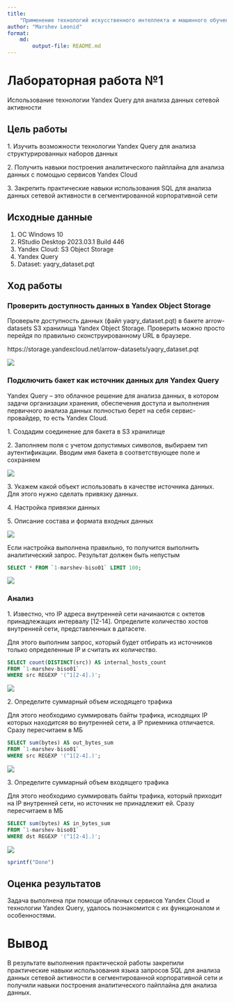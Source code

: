 ```yaml
---
title: 
    "Применение технологий искусственного интеллекта и машинного обучения для поиска угроз информационной безопасности"
author: "Marshev Leonid"
format: 
    md:
        output-file: README.md
---
```


# Лабораторная работа №1
Использование технологии Yandex Query для анализа данных сетевой активности

## Цель работы

1\. Изучить возможности технологии Yandex Query для анализа структурированных наборов данных

2\. Получить навыки построения аналитического пайплайна для анализа данных с помощью сервисов Yandex Cloud

3\. Закрепить практические навыки использования SQL для анализа данных сетевой активности в сегментированной корпоративной сети

## Исходные данные

1.  ОС Windows 10
2.  RStudio Desktop 2023.03.1 Build 446
3.  Yandex Cloud: S3 Object Storage
4.  Yandex Query
5.  Dataset: yaqry_dataset.pqt

## Ход работы

### Проверить доступность данных в Yandex Object Storage

Проверьте доступность данных (файл yaqry_dataset.pqt) в бакете arrow-datasets
S3 хранилища Yandex Object Storage. Проверить можно просто перейдя по правильно
сконструированному URL в браузере.

https://storage.yandexcloud.net/arrow-datasets/yaqry_dataset.pqt 

![](img/1.png)

### Подключить бакет как источник данных для Yandex Query

Yandex Query – это облачное решение для анализа данных, в котором задачи организации хранения, обеспечения доступа и выполнения первичного анализа данных полностью берет на себя сервис-провайдер, то есть Yandex Cloud.

1\. Создадим соединение для бакета в S3 хранилище

2\. Заполняем поля с учетом допустимых символов, выбираем тип аутентификации. Вводим имя бакета в соответствующее поле и сохраняем

![](img/2.png)

3\. Укажем какой объект использовать в качестве источника данных. Для этого нужно сделать привязку данных.

4\. Настройка привязки данных

5\. Описание состава и формата входных данных

![](img/3.png)

Если настройка выполнена правильно, то получится выполнить  аналитический запрос. Результат должен быть непустым

```sql 
SELECT * FROM `1-marshev-biso01` LIMIT 100;
```

![](img/4.png)

### Анализ
1\. Известно, что IP адреса внутренней сети начинаются с октетов принадлежащих интервалу [12-14]. Определите количество хостов внутренней сети, представленных в датасете.

Для этого выполним запрос, который будет отбирать из источников только определенные IP и считать их количество.

```sql 
SELECT count(DISTINCT(src)) AS internal_hosts_count
FROM `1-marshev-biso01`
WHERE src REGEXP '(^1[2-4].)';
```

![](img/5.png)

2\. Определите суммарный объем исходящего трафика

Для этого необходимо суммировать байты трафика, исходящих IP которых находитсяя во внутренней сети, а IP приемника отличается. Сразу пересчитаем в МБ

```sql 
SELECT sum(bytes) AS out_bytes_sum
FROM `1-marshev-biso01`
WHERE src REGEXP '(^1[2-4].)';
```

![](img/6.png)

3\. Определите суммарный объем входящего трафика

Для этого необходимо суммировать байты трафика, который приходит на IP внутренней сети, но источник не принадлежит ей. Сразу пересчитаем в МБ

```sql 
SELECT sum(bytes) AS in_bytes_sum
FROM `1-marshev-biso01`
WHERE dst REGEXP '(^1[2-4].)';
```

![](img/7.png)


```r
sprintf("Done")
```

## Оценка результатов

Задача выполнена при помощи облачных сервисов Yandex Cloud и технологии Yandex Query, удалось познакомится с их функционалом и особенностями.

# Вывод
В результате выполнения практической работы закрепили практические навыки использования языка запросов SQL для анализа данных сетевой активности в сегментированной корпоративной сети и получили навыки построения аналитического пайплайна для анализа данных.

